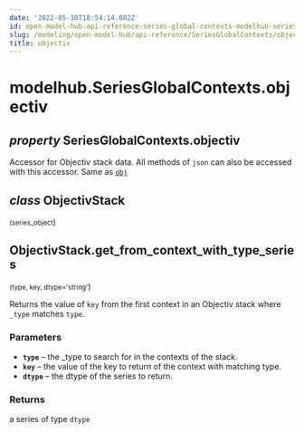 ```yaml
---
date: '2022-05-10T18:54:14.082Z'
id: open-model-hub-api-reference-series-global-contexts-modelhub-series-global-contexts-objectiv
slug: /modeling/open-model-hub/api-reference/SeriesGlobalContexts/objectiv/
title: objectiv
---
```


# modelhub.SeriesGlobalContexts.objectiv

<div className="property">

## <span className="type-annotation"><em>property </em></span> <span className="additional-name">SeriesGlobalContexts.</span><span className="name">objectiv</span>




<div className="content">

Accessor for Objectiv stack data. All methods of `json` can also be accessed with this
accessor. Same as [`obj`](/modeling/open-model-hub/api-reference/SeriesGlobalContexts/modelhub.SeriesGlobalContexts.obj.mdx)

<div className="class">

## <span className="type-annotation"><em>class</em></span> <span className="name">ObjectivStack</span>

<small className="parameter-list">(<span className="parameter" id="series_object">series_object</span></small>)


<div className="content">

<div className="method">

## <span className="additional-name">ObjectivStack.</span><span className="name">get_from_context_with_type_series</span>

<small className="parameter-list">(<span className="parameter" id="type">type</span>, <span className="parameter" id="key">key</span>, <span className="parameter" id="dtype">dtype='string'</span></small>)


<div className="content">

Returns the value of `key` from the first context in an Objectiv stack where `_type` matches `type`.


### Parameters

* **`type`** – the _type to search for in the contexts of the stack.
* **`key`** – the value of the key to return of the context with matching type.
* **`dtype`** – the dtype of the series to return.



### Returns

a series of type `dtype`



</div>


</div>


</div>


</div>


</div>


</div>
